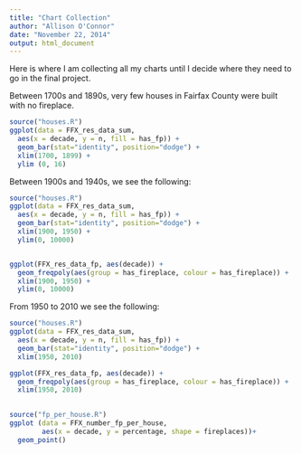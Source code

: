 ```yaml
---
title: "Chart Collection"
author: "Allison O'Connor"
date: "November 22, 2014"
output: html_document
---
```


Here is where I am collecting all my charts until I decide where they need to go in the final project.

Between 1700s and 1890s, very few houses in Fairfax County were built with no fireplace.

```r
source("houses.R")
ggplot(data = FFX_res_data_sum,
  aes(x = decade, y = n, fill = has_fp)) + 
  geom_bar(stat="identity", position="dodge") +
  xlim(1700, 1899) +
  ylim (0, 16)

```

Between 1900s and 1940s, we see the following:

```r
source("houses.R")
ggplot(data = FFX_res_data_sum,
  aes(x = decade, y = n, fill = has_fp)) + 
  geom_bar(stat="identity", position="dodge") +
  xlim(1900, 1950) +
  ylim(0, 10000)


ggplot(FFX_res_data_fp, aes(decade)) +
  geom_freqpoly(aes(group = has_fireplace, colour = has_fireplace)) +
  xlim(1900, 1950) +
  ylim(0, 10000)
```

From 1950 to 2010 we see the following:

```r
source("houses.R")
ggplot(data = FFX_res_data_sum,
  aes(x = decade, y = n, fill = has_fp)) + 
  geom_bar(stat="identity", position="dodge") +
  xlim(1950, 2010)

ggplot(FFX_res_data_fp, aes(decade)) +
  geom_freqpoly(aes(group = has_fireplace, colour = has_fireplace)) +
  xlim(1950, 2010) 
  
```

```r
source("fp_per_house.R")
ggplot (data = FFX_number_fp_per_house,
        aes(x = decade, y = percentage, shape = fireplaces))+
  geom_point()
```
